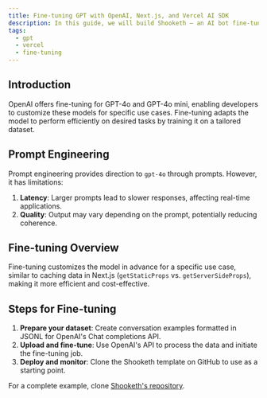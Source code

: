 ```yaml
---
title: Fine-tuning GPT with OpenAI, Next.js, and Vercel AI SDK
description: In this guide, we will build Shooketh – an AI bot fine-tuned on Shakespeare's literary works with OpenAI GPT-4o and the Vercel AI SDK.
tags:
  - gpt
  - vercel
  - fine-tuning
---
```


## Introduction

OpenAI offers fine-tuning for GPT-4o and GPT-4o mini, enabling developers to customize these models for specific use cases. Fine-tuning adapts the model to perform efficiently on desired tasks by training it on a tailored dataset.

## Prompt Engineering

Prompt engineering provides direction to `gpt-4o` through prompts. However, it has limitations:
1. **Latency**: Larger prompts lead to slower responses, affecting real-time applications.
2. **Quality**: Output may vary depending on the prompt, potentially reducing coherence.

## Fine-tuning Overview

Fine-tuning customizes the model in advance for a specific use case, similar to caching data in Next.js (`getStaticProps` vs. `getServerSideProps`), making it more efficient and cost-effective.

## Steps for Fine-tuning

1. **Prepare your dataset**: Create conversation examples formatted in JSONL for OpenAI's Chat completions API.
2. **Upload and fine-tune**: Use OpenAI's API to process the data and initiate the fine-tuning job.
3. **Deploy and monitor**: Clone the Shooketh template on GitHub to use as a starting point.

For a complete example, clone [Shooketh's repository](https://github.com/vercel-labs/shooketh).
